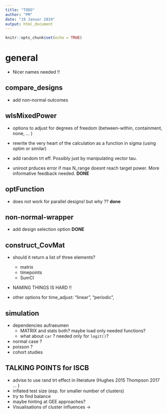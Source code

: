 ```yaml
---
title: "TODO"
author: "PM"
date: "19 Januar 2019"
output: html_document
---
```


```r
knitr::opts_chunk$set(echo = TRUE)
```

# general

* Nicer names needed !!

## compare_designs

* add non-normal outcomes

## wlsMixedPower

* options to adjust for degrees of freedom (between-within, containment, none, ... )
* rewrite the very heart of the calculation as a function in sigma (using optim or similar)
* add random trt eff. Possibly just by manipulating vector tau.

* uniroot prduces error if max N_range doesnt reach target power. More informative feedback needed. **DONE**

## optFunction

* does not work for parallel designs! but why ??  **done**

## non-normal-wrapper

* add design selection option **DONE**

## construct_CovMat

  * should it return a list of three elements?
    * matrix
    * timepoints
    * SumCl
  * NAMING THINGS IS HARD !! 
  
  * other options for time_adjust: "linear", "periodic", 

## simulation

  * dependencies aufraeumen
    * MATRIX and stats both? maybe load only needed functions?
    * what about `car` ? needed only for `logit()`?
  * normal case ? 
  * poisson ?
  * cohort studies



## TALKING POINTS for ISCB

* advise to use rand trt effect in literature (Hughes 2015 Thompson 2017 ... )
* inflated test size (esp. for smaller number of clusters)
* try to find balance 
* maybe hinting at GEE approaches?
* Visualisations of cluster influences -> 
